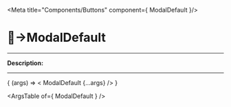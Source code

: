 
<Meta title="Components/Buttons" component={ ModalDefault }/>

# 🔘→ModalDefault
_________

__Description:__

<!-- digite aqui a descrição -->
_________

<Canvas>
  <Story
    name="ModalDefault"
    args=""
  >
    { (args) => < ModalDefault  {...args} /> }
  </Story>
</Canvas>

<ArgsTable of={ ModalDefault } />
